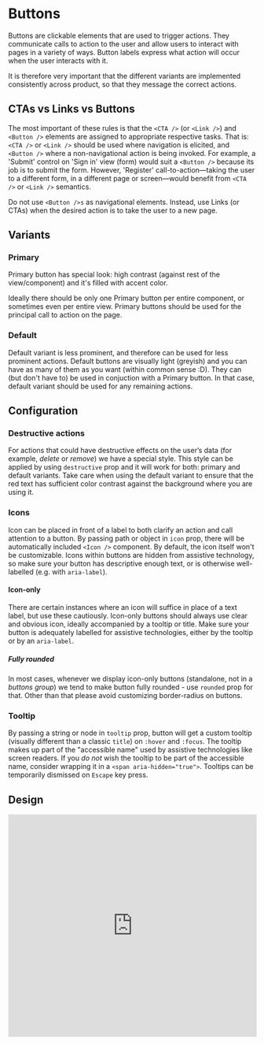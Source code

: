 # Buttons

Buttons are clickable elements that are used to trigger actions. 
They communicate calls to action to the user and allow users to interact with pages in a variety of ways. 
Button labels express what action will occur when the user interacts with it.

 It is therefore very important that the different variants are implemented consistently across product, 
 so that they message the correct actions.

## CTAs vs Links vs Buttons

The most important of these rules is that the `<CTA />` (or `<Link />`) and `<Button />` elements are assigned to appropriate respective tasks. 
That is: `<CTA />` or `<Link />` should be used where navigation is elicited, and `<Button />` where a non-navigational action is being invoked.
For example, a 'Submit' control on 'Sign in' view (form) would suit a `<Button />` because its job is to submit the form. 
However, 'Register' call-to-action—taking the user to a different form, in a different page or screen—would benefit from `<CTA />` or `<Link />` semantics.

Do not use `<Button />s` as navigational elements. Instead, use Links (or CTAs) when the desired action is to take the user to a new page.

## Variants

### Primary

Primary button has special look: high contrast (against rest of the view/component) and it's filled with accent color. 

Ideally there should be only one Primary button per entire component, or sometimes even per entire view.
Primary buttons should be used for the principal call to action on the page.

### Default

Default variant is less prominent, and therefore can be used for less prominent actions.
Default buttons are visually light (greyish) and you can have as many of them as you want (within common sense :D). 
They can (but don't have to) be used in conjuction with a Primary button. In that case, default variant should be used for any remaining actions.

## Configuration

### Destructive actions

For actions that could have destructive effects on the user’s data (for example, *delete* or *remove*) we have a special style.
This style can be applied by using `destructive` prop and it will work for both: primary and default variants. Take care when using the default variant to ensure that the red text has sufficient color contrast against the background where you are using it.

### Icons

Icon can be placed in front of a label to both clarify an action and call attention to a button. 
By passing path or object in `icon` prop, there will be automatically included `<Icon />` component.
By default, the icon itself won't be customizable. Icons within buttons are hidden from assistive technology, so make sure your button has descriptive enough text, or is otherwise well-labelled (e.g. with `aria-label`).

#### Icon-only

There are certain instances where an icon will suffice in place of a text label, but use these cautiously.
Icon-only buttons should always use clear and obvious icon, ideally accompanied by a tooltip or title. Make sure your button is adequately labelled for assistive technologies, either by the tooltip or by an `aria-label`.

##### Fully rounded

In most cases, whenever we display icon-only buttons (standalone, not in a *buttons group*) we tend to make button fully rounded - use `rounded` prop for that.
Other than that please avoid customizing border-radius on buttons.

### Tooltip

By passing a string or node in `tooltip` prop, button will get a custom tooltip (visually different than a classic `title`) on `:hover` and `:focus`. The tooltip makes up part of the "accessible name" used by assistive technologies like screen readers. If you _do not_ wish the tooltip to be part of the accessible name, consider wrapping it in a `<span aria-hidden="true">`. Tooltips can be temporarily dismissed on `Escape` key press.

## Design

<iframe style="border: 1px solid rgba(0, 0, 0, 0.1);" width="100%" height="450" src="https://www.figma.com/embed?embed_host=share&url=https%3A%2F%2Fwww.figma.com%2Ffile%2FgHpwugeu9jFGW4d9u3ReuR%2FCrayons%3Fnode-id%3D1%253A29" allowfullscreen></iframe>
